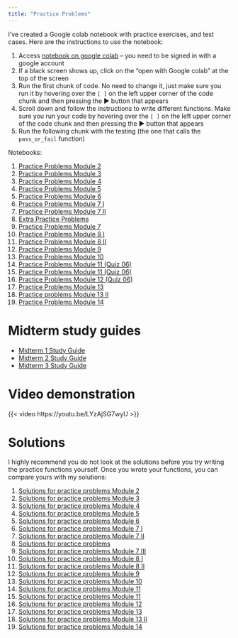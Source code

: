 ```yaml
---
title: "Practice Problems"
---
```


I've created a Google colab notebook with practice exercises, and test cases. Here are the instructions to use the notebook:

1.  Access [notebook on google colab](https://colab.research.google.com/drive/1MbDAENQkgXuCXwZWkb7ru589U-0pWEuf?usp=sharing) -- you need to be signed in with a google account
2.  If a black screen shows up, click on the "open with Google colab" at the top of the screen
3.  Run the first chunk of code. No need to change it, just make sure you run it by hovering over the `[ ]` on the left upper corner of the code chunk and then pressing the ► button that appears
4.  Scroll down and follow the instructions to write different functions. Make sure you run your code by hovering over the `[ ]` on the left upper corner of the code chunk and then pressing the ► button that appears
5.  Run the following chunk with the testing (the one that calls the `pass_or_fail` function)

Notebooks:

1.  [Practice Problems Module 2](https://colab.research.google.com/drive/1MbDAENQkgXuCXwZWkb7ru589U-0pWEuf?usp=sharing)
2.  [Practice Problems Module 3](https://colab.research.google.com/drive/1xiy29NCz8eDEj6oUka1R3ClZLlbDGQU6?usp=sharing)
3.  [Practice Problems Module 4](https://colab.research.google.com/drive/1kvtwM7BI0oRe4SQwPseEPGHZBNGSPfC_?usp=sharing)
4.  [Practice Problems Module   5](https://colab.research.google.com/drive/1t6KM7sWKXAocI6voVTJUohL701lgUrka#scrollTo=fRl8yxnyOtQh)
5.  [Practice Problems Module 6](https://colab.research.google.com/drive/1VPJpoTznvYNmbYtgutE-oH2EH05uB-0z?usp=sharing)
6.  [Practice Problems Module 7 I](https://colab.research.google.com/drive/1UYy4lNegTp0P-A2pRCiJTsEHr2sXBfgY?usp=sharing)
7.  [Practice Problems Module 7 II](https://colab.research.google.com/drive/1mVFmcnLB8Gh10YC-jCHII6h5hQosZL60?usp=sharing)
8.  [Extra Practice Problems](https://colab.research.google.com/drive/11AgR-vi5nAxHvZIKrJF9AwHmzOjZe7IC?usp=sharing)
9.  [Practice Problems Module 7 ](https://colab.research.google.com/drive/1c4puLIos5zlCQn6I-W5hjb6wKRZmqCc9?usp=sharing)
10.  [Practice Problems Module 8 I](https://colab.research.google.com/drive/1ZVT8M3FE9G9AHhoRs9uxpYan6gCzoTFr?usp=sharing)
11.  [Practice Problems Module 8 II](https://colab.research.google.com/drive/1PGFcwTIU-z6wWq2Yk9iZodiiExssZIXE?usp=sharing)
12. [Practice Problems Module 9](https://colab.research.google.com/drive/1TaQ3qQH7GLiJ_3TyO7cnP3gWJgKLPewl?usp=sharing)
13. [Practice Problems Module 10](https://colab.research.google.com/drive/1kiOrOrbqIDpk251VvT7c6au9_HDAsI40?usp=sharing)
14. [Practice Problems Module 11 (Quiz 06)](https://colab.research.google.com/drive/1BwTHKQA7igraUvfhJqe3aqMwbIk_xOgL?usp=sharing)
15. [Practice Problems Module 11 (Quiz 06)](https://colab.research.google.com/drive/1qR0y_vaAkk21v_PdK1aVzpBzC9o7cEl-?usp=sharing)
16. [Practice Problems Module 12 (Quiz 06)](https://colab.research.google.com/drive/1MrMXHORXoNGarSataOih0cP6lHSUDgdb?usp=sharing)
17. [Practice Problems Module 13](https://colab.research.google.com/drive/1_eVARSVE203JFI7xe1YvEEeZCPMpaDSS?usp=sharing)
18. [Practice problems Module 13 II](https://colab.research.google.com/drive/1-mSE4alNCXCef4RrcOOhg1pQH4xvs47l?usp=sharing)
19. [Practice Problems Module 14](https://colab.research.google.com/drive/1ut8vRtGFOR-fRL82zyOyhTXgcybelyz4?usp=sharing)


# Midterm study guides

* [Midterm 1 Study Guide](pdfs/midterm-1-study-guide.pdf)
* [Midterm 2 Study Guide](pdfs/midterm-2-study-guide.pdf)
* [Midterm 3 Study Guide](pdfs/midterm-3-study-guide.pdf)

# Video demonstration

{{< video https://youtu.be/LYzAjSG7wyU >}}

# Solutions

I highly recommend you do not look at the solutions before you try writing the practice functions yourself. Once you wrote your functions, you can compare yours with my solutions:

1.  [Solutions for practice problems Module 2](https://colab.research.google.com/drive/1jlywr21JkF71BGbUjWywj9V4MIMVZx5B?usp=sharing)
2.  [Solutions for practice problems Module 3](https://colab.research.google.com/drive/1WIKWdyn0A5ZZdbDmEmNcHYcMz4z5u9PN?usp=sharing)
3.  [Solutions for practice problems Module 4](https://drive.google.com/file/d/1YEHH9MtxRDY8yE3MpXpH6CqvVwCe-0U0/view?usp=sharing)
4.  [Solutions for practice problems Module 5](https://colab.research.google.com/drive/187uSylp7MKz-IEJcz0lCfvs15dU7h0Tj#scrollTo=mgg7n-LuOfRQ)
5.  [Solutions for practice problems Module 6](https://colab.research.google.com/drive/1-PNhESrktHLv_qjoVPNHaxu1tsMrVih3?usp=sharing)
6.  [Solutions for practice problems Module 7 I](https://colab.research.google.com/drive/1QIyd4m30wahwwNLlER1XH_geR6DCgAEW?usp=sharing)
7.  [Solutions for practice problems Module 7 II](https://colab.research.google.com/drive/19B1QBcdHIejQTAUPywcdHP98sOy4ym9Z?usp=sharing)
8. [Solutions for practice problems](https://colab.research.google.com/drive/12r-TZ0Tb7hjuJmQ5CL4Tz9ibSwp48jht?usp=sharing)
9.  [Solutions for practice problems Module 7 III](https://colab.research.google.com/drive/10Xd842SCvVmH750lkNts-A0vrM9ZEahF?usp=sharing)
10.  [Solutions for practice problems Module 8 I](https://colab.research.google.com/drive/1ve_JnJ8iDUYBkJw_dfD168S67RdLVNdC?usp=sharing)
11.  [Solutions for practice problems Module 8 II ](https://colab.research.google.com/drive/10wXYz9rIC1ztE_3tjxlTd3oGSeiboeSZ?usp=sharing)
12. [Solutions for practice problems Module 9 ](https://colab.research.google.com/drive/15W4u4MTV2ycvsi1-uwSnP_W5zVClyZ8l?usp=sharing)
13. [Solutions for practice problems Module 10](https://colab.research.google.com/drive/1Ksl6e-IqA4vBbW2FKO1m-2El3OHdjYWZ?usp=sharing)
14. [Solutions for practice problems Module 11](https://colab.research.google.com/drive/1A7ByV6PL9EqaxGdnpAi2u2CtYQSPPNWM?usp=sharing)
15. [Solutions for practice problems Module 11](https://colab.research.google.com/drive/15oIYSIcy_Gmy7G3fjT3euTs88iKB0uEW?usp=sharing)
16. [Solutions for practice problems Module 12](https://colab.research.google.com/drive/1lUzIFEXKBdEC4AIzKwMKQBry2XwJPMyv?usp=sharing)
17. [Solutions for practice problems Module 13](https://colab.research.google.com/drive/16CrcBq0jrk6Ch5Bpno_kIEiIIWcuhzKh?usp=sharing)
18. [Solutions for practice problems Module 13 II](https://colab.research.google.com/drive/1EcqLHFg-VC5domigMQvaLz1TUbD6LBNX?usp=sharing)
19. [Solutions for practice problems Module 14](https://colab.research.google.com/drive/17TlFnRj9689JAK1KzvmLT_qWm8lQVJeH?usp=sharing)